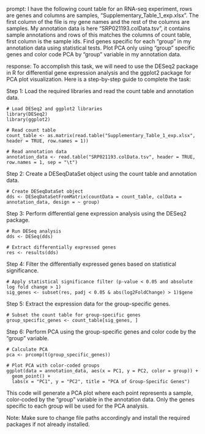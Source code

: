 prompt:
I have the following count table for an RNA-seq experiment, rows are genes and columns are samples, "Supplementary_Table_1_exp.xlsx". The first column of the file is my gene names and the rest of the columns are samples. My annotation data is here  "SRP021193.colData.tsv", it contains sample annotations and rows of this matches the columns of count table, first column is the sample ids. Find genes specific for each "group" in my annotation data  using statistical tests. Plot PCA only using "group" specific genes and color code PCA by "group" variable in my annotation data.

response:
To accomplish this task, we will need to use the DESeq2 package in R for differential gene expression analysis and the ggplot2 package for PCA plot visualization. Here is a step-by-step guide to complete the task:

Step 1: Load the required libraries and read the count table and annotation data.

```
# Load DESeq2 and ggplot2 libraries
library(DESeq2)
library(ggplot2)

# Read count table
count_table <- as.matrix(read.table("Supplementary_Table_1_exp.xlsx", header = TRUE, row.names = 1))

# Read annotation data
annotation_data <- read.table("SRP021193.colData.tsv", header = TRUE, row.names = 1, sep = "\t")
```

Step 2: Create a DESeqDataSet object using the count table and annotation data.

```
# Create DESeqDataSet object
dds <- DESeqDataSetFromMatrix(countData = count_table, colData = annotation_data, design = ~ group)
```

Step 3: Perform differential gene expression analysis using the DESeq2 package.

```
# Run DESeq analysis
dds <- DESeq(dds)

# Extract differentially expressed genes
res <- results(dds)
```

Step 4: Filter the differentially expressed genes based on statistical significance.

```
# Apply statistical significance filter (p-value < 0.05 and absolute log fold change > 1)
sig_genes <- subset(res, padj < 0.05 & abs(log2FoldChange) > 1)$gene
```

Step 5: Extract the expression data for the group-specific genes.

```
# Subset the count table for group-specific genes
group_specific_genes <- count_table[sig_genes, ]
```

Step 6: Perform PCA using the group-specific genes and color code by the "group" variable.

```
# Calculate PCA
pca <- prcomp(t(group_specific_genes))

# Plot PCA with color-coded groups
ggplot(data = annotation_data, aes(x = PC1, y = PC2, color = group)) +
  geom_point() +
  labs(x = "PC1", y = "PC2", title = "PCA of Group-Specific Genes")
```

This code will generate a PCA plot where each point represents a sample, color-coded by the "group" variable in the annotation data. Only the genes specific to each group will be used for the PCA analysis.

Note: Make sure to change file paths accordingly and install the required packages if not already installed.
